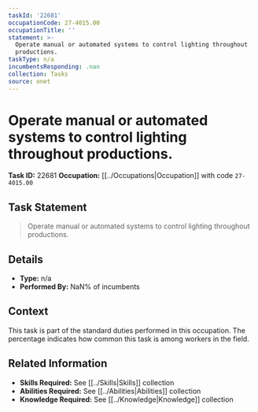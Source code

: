 ```yaml
---
taskId: '22681'
occupationCode: 27-4015.00
occupationTitle: ''
statement: >-
  Operate manual or automated systems to control lighting throughout
  productions.
taskType: n/a
incumbentsResponding: .nan
collection: Tasks
source: onet
---
```

# Operate manual or automated systems to control lighting throughout productions.

**Task ID:** 22681
**Occupation:** [[../Occupations|Occupation]] with code `27-4015.00`

## Task Statement

> Operate manual or automated systems to control lighting throughout productions.

## Details

- **Type:** n/a
- **Performed By:** NaN% of incumbents

## Context

This task is part of the standard duties performed in this occupation. The percentage indicates how common this task is among workers in the field.

## Related Information

- **Skills Required:** See [[../Skills|Skills]] collection
- **Abilities Required:** See [[../Abilities|Abilities]] collection
- **Knowledge Required:** See [[../Knowledge|Knowledge]] collection
